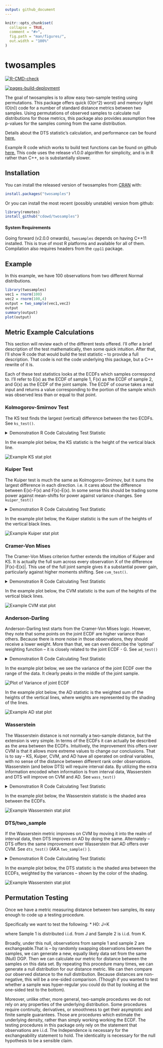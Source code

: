 ```yaml
---
output: github_document
---
```


<!-- README.md is generated from README.Rmd. Please edit that file -->

```r
knitr::opts_chunk$set(
  collapse = TRUE,
  comment = "#>",
  fig.path = "man/figures/",
  out.width = "100%"
)
```


# twosamples

<!-- badges: start -->
[![R-CMD-check](https://github.com/cdowd/twosamples/actions/workflows/R-CMD-check.yaml/badge.svg)](https://github.com/cdowd/twosamples/actions/workflows/R-CMD-check.yaml)

[![pages-build-deployment](https://github.com/cdowd/twosamples/actions/workflows/pages/pages-build-deployment/badge.svg?branch=main)](https://github.com/cdowd/twosamples/actions/workflows/pages/pages-build-deployment)

<!-- badges: end -->

The goal of twosamples is to allow easy two-sample testing using permutations. This package offers quick (O(n^2) worst) and memory light (O(n)) code for a number of standard distance metrics between two samples. Using permutations of observed samples to calculate null distributions for those metrics, this package also provides assumption free p-values for the samples coming from the same distribution.


Details about the DTS statistic's calculation, and performance can be found [here.](https://arxiv.org/abs/2007.01360)

Example R code which works to build test functions can be found on github [here.](https://github.com/cdowd/twosamples/blob/main/R/Extras/test_stats_R.R) This code uses the release v1.0.0 algorithm for simplicity, and is in R rather than C++, so is substantially slower. 


## Installation

You can install the released version of twosamples from [CRAN](https://CRAN.R-project.org) with:

``` r
install.packages("twosamples")
```

Or you can install the most recent (possibly unstable) version from github:

```r
library(remotes)
install_github("cdowd/twosamples")
```

#### System Requirements
Going forward (v2.0.0 onwards), `twosamples` depends on having C++11 installed. This is true of most R platforms and available for all of them. Compilation also requires headers from the `cpp11` package. 

## Example

In this example, we have 100 observations from two different Normal distributions.

```r
library(twosamples)
vec1 = rnorm(100)
vec2 = rnorm(100,4)
output = two_sample(vec1,vec2)
output
summary(output)
plot(output)
```

## Metric Example Calculations
This section will review each of the different tests offered. I'll offer a brief description of the test mathematically, then some quick intuition. After that, I'll show R code that would build the test statistic -- to provide a full description. That code is not the code underlying this package, but a C++ rewrite of it is.

Each of these test statistics looks at the ECDFs which samples correspond to. I'll refer to E(x) as the ECDF of sample 1, F(x) as the ECDF of sample 2, and G(x) as the ECDF of the joint sample. The ECDF of course takes a real input and returns a value corresponding to the portion of the sample which was observed less than or equal to that point. 

### Kolmogorov-Smirnov Test
The KS test finds the largest (vertical) difference between the two ECDFs. See `ks_test()`.

<details><summary>Demonstration R Code Calculating Test Statistic</summary>
```r
ks_stat_R = function(vec1,vec2,power=1) {
  n1 = length(vec1)
  n2 = length(vec2)
  n = n1+n2
  
  joint.sample = c(vec1,vec2)
  e = c(rep(1/n1,n1),rep(0,   n2))
  f = c(rep(0,   n1),rep(1/n2,n2))
  
  ind = order(joint.sample)
  d = joint.sample[ind]
  e = e[ind]
  f = f[ind]
  
  out = 0
  Ecur = 0
  Fcur = 0
  height = 0
  for (i in 1:(n-1)) {
    Ecur = Ecur + e[i]
    Fcur = Fcur + f[i]
    if (d[i] != d[i+1]) height = abs(Fcur-Ecur)
    if (height > out) out = height
  }
  out^power
}
```
</details>

In the example plot below, the KS statistic is the height of the vertical black line.

![](man/figures/ks.png "Example KS stat plot")


### Kuiper Test
The Kuiper test is much the same as Kolmogorov-Smirnov, but it sums the largest difference in each direction. i.e. it cares about the difference between E(x)-F(x) and F(x)-E(x). In some sense this should be trading some power against mean-shifts for power against variance changes. See `kuiper_test()`

<details><summary>Demonstration R Code Calculating Test Statistic</summary>
```r
kuiper_stat_R = function(vec1,vec2,power=1) { 
  n1 = length(vec1)
  n2 = length(vec2)
  n = n1+n2
  
  joint.sample = c(vec1,vec2)
  e = c(rep(1/n1,n1),rep(0,   n2))
  f = c(rep(0,   n1),rep(1/n2,n2))
  
  ind = order(joint.sample)
  d = joint.sample[ind]
  e = e[ind]
  f = f[ind]
  
  up = 0
  down = 0
  Ecur = 0
  Fcur = 0
  height = 0
  for (i in 1:(n-1)) {
    Ecur = Ecur + e[i]
    Fcur = Fcur + f[i]
    if (d[i] != d[i+1]) height = Fcur-Ecur
    if (height > up) up = height
    if (height < down) down = height
  }
  abs(down)^power + abs(up)^power
}
```
</details>

In the example plot below, the Kuiper statistic is the sum of the heights of the vertical black lines.

![](man/figures/kuiper.png "Example Kuiper stat plot")

### Cramer-Von Mises
The Cramer-Von Mises criterion further extends the intuition of Kuiper and KS. It is actually the full sum across every observation X of the difference |F(x)-E(x)|. This use of the full joint sample gives it a substantial power gain, particularly against higher moments shifting. See `cvm_test()`. 

<details><summary>Demonstration R Code Calculating Test Statistic</summary>
```r
cvm_stat_R = function(vec1,vec2,power=2){
  n1 = length(vec1)
  n2 = length(vec2)
  n = n1+n2
  
  joint.sample = c(vec1,vec2)
  e = c(rep(1/n1,n1),rep(0,   n2))
  f = c(rep(0,   n1),rep(1/n2,n2))
  
  ind = order(joint.sample)
  d = joint.sample[ind]
  e = e[ind]
  f = f[ind]
  
  out = 0
  Ecur = 0
  Fcur = 0
  height = 0
  dups = 1
  for (i in 1:(n-1)) {
    Ecur = Ecur + e[i]
    Fcur = Fcur + f[i]
    height = abs(Fcur-Ecur)
    if (d[i] != d[i+1]) {
      out = out + (height^power)*dups
      dups = 1
    } else if (d[i] == d[i+1]) {
      dups = dups+1
    }
  }
  out
}
```
</details>

In the example plot below, the CVM statistic is the sum of the heights of the vertical black lines.

![](man/figures/cvm.png "Example CVM stat plot")


### Anderson-Darling
Anderson-Darling test starts from the Cramer-Von Mises logic. However, they note that some points on the joint ECDF are higher variance than others. Because there is more noise in those observations, they should receive a lower weight. More than that, we can even describe the 'optimal' weighting function -- it is closely related to the joint ECDF - G. See `ad_test()`

<details><summary>Demonstration R Code Calculating Test Statistic</summary>
```r
ad_stat_R = function(vec1,vec2,power=2){
  n1 = length(vec1)
  n2 = length(vec2)
  n = n1+n2
  
  joint.sample = c(vec1,vec2)
  e = c(rep(1/n1,n1),rep(0,   n2))
  f = c(rep(0,   n1),rep(1/n2,n2))
  
  ind = order(joint.sample)
  d = joint.sample[ind]
  e = e[ind]
  f = f[ind]
  
  out = 0
  Ecur = 0
  Fcur = 0
  Gcur = 0
  height = 0
  dups = 1
  
  for (i in 1:(n-1)) {
    Ecur = Ecur + e[i]
    Fcur = Fcur + f[i]
    Gcur = Gcur+1/n
    sd = (2*Gcur*(1-Gcur)/n)**0.5
    height = abs(Fcur-Ecur)
    if (d[i] != d[i+1]) {
      out = out + ((height/sd)^power)*dups
      dups = 1
    } else if (d[i] == d[i+1]) {
      dups = dups+1
    }
  }
  out
}
```
</details>

In the example plot below, we see the variance of the joint ECDF over the range of the data. It clearly peaks in the middle of the joint sample.

![](man/figures/var.png "Plot of Variance of joint ECDF")

In the example plot below, the AD statistic is the weighted sum of the heights of the vertical lines, where weights are represented by the shading of the lines.

![](man/figures/ad.png "Example AD stat plot")


### Wasserstein
The Wasserstein distance is not normally a two-sample distance, but the extension is very simple. In terms of the ECDFs it can actually be described as the area between the ECDFs. Intuitively, the improvement this offers over CVM is that it allows more extreme values to change our conclusions. That is to say -- KS, Kuiper, CVM, and AD have all operated on ordinal variables, with no sense of the distance between different rank order observations. Wasserstein (and below DTS) will require interval data. By utilizing the extra information encoded when information is from interval data, Wasserstein and DTS will improve on CVM and AD. See `wass_test()`

<details><summary>Demonstration R Code Calculating Test Statistic</summary>
```r
wass_stat_R = function(vec1,vec2,power=1) {
  n1 = length(vec1)
  n2 = length(vec2)
  n = n1+n2
  
  joint.sample = c(vec1,vec2)
  e = c(rep(1/n1,n1),rep(0,   n2))
  f = c(rep(0,   n1),rep(1/n2,n2))
  
  ind = order(joint.sample)
  d = joint.sample[ind]
  e = e[ind]
  f = f[ind]
  
  out = 0
  Ecur = 0
  Fcur = 0
  height = 0
  width = 0
  for (i in 1:(n-1)) {
    Ecur = Ecur + e[i]
    Fcur = Fcur + f[i]
    height = abs(Fcur-Ecur)
    width = d[i+1]-d[i]
    out = out + (height^power)*width
  }
  out
}
```
</details>


In the example plot below, the Wasserstein statistic is the shaded area between the ECDFs.

![](man/figures/wass.png "Example Wasserstein stat plot")

### DTS/two_sample
If the Wasserstein metric improves on CVM by moving it into the realm of interval data, then DTS improves on AD by doing the same. Alternately -- DTS offers the same improvement over Wasserstein that AD offers over CVM. See `dts_test()` (AKA `two_sample()` ). 

<details><summary>Demonstration R Code Calculating Test Statistic</summary>
```r
dts_stat_R = function(vec1,vec2,power=1) {
  n1 = length(vec1)
  n2 = length(vec2)
  n = n1+n2
  
  joint.sample = c(vec1,vec2)
  e = c(rep(1/n1,n1),rep(0,   n2))
  f = c(rep(0,   n1),rep(1/n2,n2))
  
  ind = order(joint.sample)
  d = joint.sample[ind]
  e = e[ind]
  f = f[ind]
  
  out = 0
  Ecur = 0
  Fcur = 0
  Gcur = 0
  height = 0
  width = 0 
  for (i in 1:(n-1)) {
    Ecur = Ecur + e[i]
    Fcur = Fcur + f[i]
    Gcur = Gcur+1/n
    sd = (2*Gcur*(1-Gcur)/n)**0.5
    height = abs(Fcur-Ecur)
    width = d[i+1]-d[i]
    out = out + ((height/sd)^power)*width
  }
  out
}
```
</details>

In the example plot below, the DTS statistic is the shaded area between the ECDFs, weighted by the variances -- shown by the color of the shading.

![](man/figures/dts.png "Example Wasserstein stat plot")

## Permutation Testing
Once we have a metric measuring distance between two samples, its easy enough to code up a testing procedure.

Specifically we want to test the following:
* H0: J=K

where Sample 1 is distributed i.i.d. from  J and Sample 2 is i.i.d. from K.

Broadly, under this null, observations from sample 1 and sample 2 are exchangeable.That is -- by randomly swapping observations between the samples, we can generate a new, equally likely data set from the same (Null) DGP. Then we can calculate our metric for distance between the samples on this data set. By repeating this procedure many times, we can generate a null distribution for our distance metric. We can then compare our observed distance to the null distribution. Because distances are non-negative, this will be a one-sided comparison. (Though if you wanted to test whether a sample was hyper-regular you could do that by looking at the one-sided test to the bottom). 

Moreover, unlike other, more general, two-sample procedures we do not rely on any properties of the underlying distribution. Some procedures require continuity, derivatives, or smoothness to get their asymptotic and finite sample guarantees. Those are procedures which estimate the underlying density, rather than simply working working the ECDF. The testing procedures in this package only rely on the statement that observations are i.i.d.
The Independence is necessary for the exchangeability statement to hold. The identicality is necessary for the null hypothesis to be a sensible claim.
